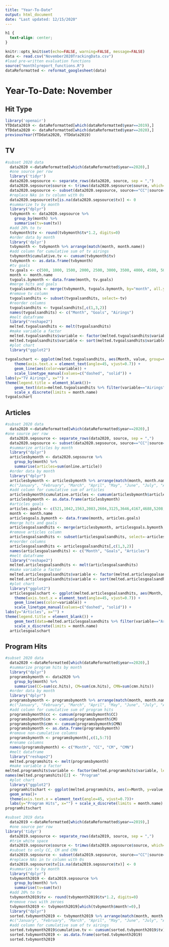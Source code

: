 ```yaml
---
title: "Year-To-Date"
output: html_document
date: "Last updated: 12/15/2020"
---
```


```css
h1 {
  text-align: center;
}
```

```r
knitr::opts_knit$set(echo=FALSE, warning=FALSE, message=FALSE)
data <- read.csv("November2020TrackingData.csv")
#load pre-written evaluation functions
source("monthlyreport_functions.R")
dataReformatted <- reformat_googlesheet(data)
```

# Year-To-Date: November

## Hit Type

```r
library('openair')
YTDdata2019 <- dataReformatted[which(dataReformatted$year==2019),]
YTDdata2020 <- dataReformatted[which(dataReformatted$year==2020),]
previousYear(YTDdata2020, YTDdata2019)
```

## TV

```r
#subset 2020 data
  data2020 <-dataReformatted[which(dataReformatted$year==2020),]
  #one source per row
  library('tidyr')
  data2020.sepsource <- separate_rows(data2020, source, sep = ",")
  data2020.sepsource$source <- trimws(data2020.sepsource$source, which='both')
  data2020.sepsource <- subset(data2020.sepsource, source=="CC"|source=="CM"|source=="CMN")
  #replace NAs in tv column with 0s
  data2020.sepsource$tv[is.na(data2020.sepsource$tv)] <- 0
  #summarize tv by month
  library("dplyr")
  tvbymonth <- data2020.sepsource %>%
    group_by(month) %>%
    summarise(tv=sum(tv))
  #add 20% to tv
  tvbymonth$tv <- round(tvbymonth$tv*1.2, digits=0)
  #order data by month
  library('dplyr')
  tvbymonth <- tvbymonth %>% arrange(match(month, month.name))
  #add column for cumulative sum of tv airings
  tvbymonth$cumulative.tv <- cumsum(tvbymonth$tv)
  tvbymonth <- as.data.frame(tvbymonth)
  #tv goals
  tv.goals <- c(500, 1000, 1500, 2000, 2500, 3000, 3500, 4000, 4500, 5000, 5500, 6000)
  month <- month.name
  tvgoals.bymonth <- data.frame(month, tv.goals)
  #merge hits and goals
  tvgoalsandhits <- merge(tvbymonth, tvgoals.bymonth, by="month", all.y = TRUE)
  #remove tv column
  tvgoalsandhits <- subset(tvgoalsandhits, select=-tv)
  #reorder columns
  tvgoalsandhits <- tvgoalsandhits[,c(1,3,2)]
  names(tvgoalsandhits) <- c("Month", "Goals", "Airings")
  #melt dataframe
  library("reshape2")
  melted.tvgoalsandhits <- melt(tvgoalsandhits)
  #make variable a factor
  melted.tvgoalsandhits$variable <- factor(melted.tvgoalsandhits$variable, levels = c("Goals", "Airings"))
  melted.tvgoalsandhits$variable <- sort(melted.tvgoalsandhits$variable)
  #plot chart
  library("ggplot2")
  
tvgoalschart <- ggplot(melted.tvgoalsandhits, aes(Month, value, group=variable, colour=variable, linetype=variable)) + 
    theme(axis.text.x = element_text(angle=45, vjust=0.7)) +
    geom_line(aes(color=variable)) +
    scale_linetype_manual(values=c("dashed", "solid")) +
labs(y="TV Airings", x="") +
theme(legend.title = element_blank())+
    geom_text(data=melted.tvgoalsandhits %>% filter(variable=="Airings" & Month=="November"), aes(label = value), nudge_x = 0.75, color="black") +
    scale_x_discrete(limits = month.name)
tvgoalschart
```

## Articles

```r
#subset 2020 data
  data2020 <-dataReformatted[which(dataReformatted$year==2020),]
#one source per row
  data2020.sepsource <- separate_rows(data2020, source, sep = ",")
  data2020.sepsource <- subset(data2020.sepsource, source=="CC"|source=="CM"|source=="CMN")
  #summarize articles by month
  library("dplyr")
  articlesbymonth <- data2020.sepsource %>%
    group_by(month) %>%
    summarise(articles=sum(online.article))
  #order data by month
  library("dplyr")
  articlesbymonth <- articlesbymonth %>% arrange(match(month, month.name))
  #c("January", "February", "March", "April", "May", "June", "July", "August", "September", "October", "November", "December")
  #add column for cumulative sum of articles
  articlesbymonth$cumulative.articles <- cumsum(articlesbymonth$articles)
  articlesbymonth <- as.data.frame(articlesbymonth)
  #articles goals
  articles.goals <- c(521,1042,1563,2083,2604,3125,3646,4167,4688,5208,5729,6250)
  month <- month.name
  articlesgoals.bymonth <- data.frame(month, articles.goals)
  #merge hits and goals
  articlesgoalsandhits <- merge(articlesbymonth, articlesgoals.bymonth, by="month", all.y = TRUE)
  #remove articles column
  articlesgoalsandhits <- subset(articlesgoalsandhits, select=-articles)
  #reorder columns
  articlesgoalsandhits <- articlesgoalsandhits[,c(1,3,2)]
  names(articlesgoalsandhits) <- c("Month", "Goals", "Articles")
  #melt dataframe
  library("reshape2")
  melted.articlesgoalsandhits <- melt(articlesgoalsandhits)
  #make variable a factor
  melted.articlesgoalsandhits$variable <- factor(melted.articlesgoalsandhits$variable, levels = c("Goals", "Articles"))
  melted.articlesgoalsandhits$variable <- sort(melted.articlesgoalsandhits$variable)
  #plot chart
  library("ggplot2")
  articlesgoalschart <- ggplot(melted.articlesgoalsandhits, aes(Month, value, group=variable, colour=variable, linetype=variable)) + 
    theme(axis.text.x = element_text(angle=45, vjust=0.7)) +
    geom_line(aes(color=variable)) +
    scale_linetype_manual(values=c("dashed", "solid")) +
labs(y="Articles", x="") +
theme(legend.title = element_blank()) +
    geom_text(data=melted.articlesgoalsandhits %>% filter(variable=="Articles" & Month=="November"), aes(label = value), nudge_x = 0.75, color="black") +
    scale_x_discrete(limits = month.name)
  articlesgoalschart
```


## Program Hits

```r
#subset 2020 data
  data2020 <-dataReformatted[which(dataReformatted$year==2020),]
  #summarize program hits by month
  library("dplyr")
  programsbymonth <- data2020 %>%
    group_by(month) %>%
    summarise(CC=sum(cc.hits), CM=sum(cm.hits), CMN=sum(cmn.hits))
  #order data by month
  library("dplyr")
  programsbymonth <- programsbymonth %>% arrange(match(month, month.name))
  #c("January", "February", "March", "April", "May", "June", "July", "August", "September", "October", "November", "December")
  #add column for cumulative sum of program hits
  programsbymonth$cc <- cumsum(programsbymonth$CC)
  programsbymonth$cm <- cumsum(programsbymonth$CM)
  programsbymonth$cmn <- cumsum(programsbymonth$CMN)
  programsbymonth <- as.data.frame(programsbymonth)
  #remove non-cumulative columns
  programsbymonth <- programsbymonth[,c(1,5:7)]
  #rename columns
  names(programsbymonth) <- c("Month", "CC", "CM", "CMN")
  #melt dataframe
  library("reshape2")
  melted.programshits <- melt(programsbymonth)
  #make variable a factor
melted.programshits$variable <- factor(melted.programshits$variable, levels = c("CC", "CM", "CMN"))
names(melted.programshits)[2] <- "Program"
  #plot chart
  library("ggplot2")
  programhitschart <- ggplot(melted.programshits, aes(x=Month, y=value, group=Program, fill=Program)) +
  geom_area()+
  theme(axis.text.x = element_text(angle=45, vjust=0.7))+
  labs(y="Program Hits", x="") + scale_x_discrete(limits = month.name)
programhitschart
```


```r
#subset 2019 data
  data2019 <-dataReformatted[which(dataReformatted$year==2019),]
  #one source per row
library('tidyr')
  data2019.sepsource <- separate_rows(data2019, source, sep = ",")
  #trim white space
  data2019.sepsource$source <- trimws(data2019.sepsource$source, which='both')
  #subset to only CC, CM and CMN
  data2019.sepsource <- subset(data2019.sepsource, source=="CC"|source=="CM"|source=="CMN")
  #replace NAs in tv column with 0s
  data2019.sepsource$tv[is.na(data2019.sepsource$tv)] <- 0
  #summarize tv by month
  library("dplyr")
  tvbymonth2019 <- data2019.sepsource %>%
    group_by(month) %>%
    summarise(tv=sum(tv))
  #add 20% to tv
  tvbymonth2019$tv <- round(tvbymonth2019$tv*1.2, digits=0)
  #remove rows with zeroes
  tvbymonth2019 <- tvbymonth2019[which(tvbymonth$month!=0),]
  library("dplyr")
  sorted.tvbymonth2019 <- tvbymonth2019 %>% arrange(match(month, month.name))
  #c("January", "February", "March", "April", "May", "June", "July", "August", "September", "October", "November", "December")
  #add column for cumulative sum of tv airings
  sorted.tvbymonth2019$cumulative.tv <- cumsum(sorted.tvbymonth2019$tv)
  sorted.tvbymonth2019 <- as.data.frame(sorted.tvbymonth2019)
  sorted.tvbymonth2019
```
  